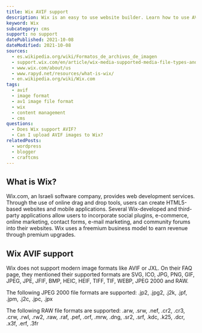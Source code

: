 ```yaml
---
title: Wix AVIF support
description: Wix is an easy to use website builder. Learn how to use AVIF images within Wix.
keyword: Wix
subcategory: cms
support: no support
datePublished: 2021-10-08
dateModified: 2021-10-08
sources:
  - es.wikipedia.org/wiki/Formatos_de_archivos_de_imagen
  - support.wix.com/en/article/wix-media-supported-media-file-types-and-file-sizes
  - www.wix.com/about/us
  - www.rapyd.net/resources/what-is-wix/
  - en.wikipedia.org/wiki/Wix.com
tags:
  - avif
  - image format
  - av1 image file format
  - wix
  - content management
  - cms
questions:
  - Does Wix support AVIF?
  - Can I upload AVIF images to Wix?
relatedPosts:
  - wordpress
  - blogger
  - craftcms
---
```


## What is Wix?

Wix.com, an Israeli software company, provides web development services. Through the use of online drag and drop tools, users can create HTML5-based websites and mobile applications. Several Wix-developed and third-party applications allow users to incorporate social plugins, e-commerce, online marketing, contact forms, e-mail marketing, and community forums into their websites. Wix uses a freemium business model to earn revenue through premium upgrades.

## Wix AVIF support

Wix does not support modern image formats like AVIF or JXL. On their FAQ page, they mentioned their supported formats are SVG, ICO, JPG, PNG, GIF, JPEG, JPE, JFIF, BMP, HEIC, HEIF, TIFF, TIF, WEBP, JPEG 2000 and RAW.

The following JPEG 2000 file formats are supported: .jp2, .jpg2, .j2k, .jpf, .jpm, .j2c, .jpc, .jpx

The following RAW file formats are supported: .arw, .srw, .nef, .cr2, .cr3, .crw, .rwl, .rw2, .raw, .raf, .pef, .orf, .mrw, .dng, .sr2, .srf, .kdc, .k25, .dcr, .x3f, .erf, .3fr
